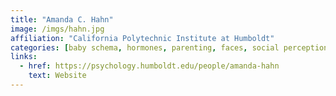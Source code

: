 ```yaml
---
title: "Amanda C. Hahn"
image: /imgs/hahn.jpg
affiliation: "California Polytechnic Institute at Humboldt"
categories: [baby schema, hormones, parenting, faces, social perception]
links:
  - href: https://psychology.humboldt.edu/people/amanda-hahn
    text: Website
---
```


